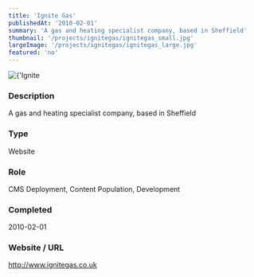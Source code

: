 ```yaml
---
title: 'Ignite Gas'
publishedAt: '2010-02-01'
summary: 'A gas and heating specialist company, based in Sheffield'
thumbnail: '/projects/ignitegas/ignitegas_small.jpg'
largeImage: '/projects/ignitegas/ignitegas_large.jpg'
featured: 'no'
---
```


<div className="relative w-full h-[400px] sm:h-[600px] md:h-[760px] lg:h-[920px]">
  <Image
    alt={'Ignite Gas'}
    src={'/projects/ignitegas/ignitegas.jpg'}
    sizes="(max-width: 640px) 100%, 100%"
    fill={true}
    priority
    style={{
      objectFit: 'contain'
    }}
  />
</div>

### Description

A gas and heating specialist company, based in Sheffield


### Type

Website

### Role

CMS Deployment, Content Population, Development

### Completed
2010-02-01

### Website / URL
http://www.ignitegas.co.uk


